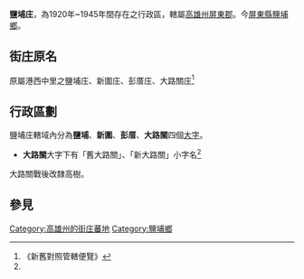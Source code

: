 {{noteTA
|1=zh-hans:庄; zh-hant:庄;
}}
'''鹽埔庄'''，為1920年~1945年間存在之行政區，轄屬[[高雄州|高雄州]][[屏東郡|屏東郡]]。今[[屏東縣|屏東縣]][[鹽埔鄉|鹽埔鄉]]。

==街庄原名==
原屬港西中里之鹽埔庄、新圍庄、彭厝庄、大路關庄<ref name="#1">《新舊對照管轄便覽》</ref>

==行政區劃==
鹽埔庄轄域內分為'''鹽埔'''、'''新圍'''、'''彭厝'''、'''大路關'''四個[[大字_(行政區劃)|大字]]。

*'''大路關'''大字下有「舊大路關」、「新大路關」小字名<ref name="#1"/>

大路關戰後改隸高樹。

== 參見 ==
{{reflist}}

{{高雄州}}
[[Category:高雄州的街庄蕃地|Category:高雄州的街庄蕃地]]
[[Category:鹽埔鄉|Category:鹽埔鄉]]